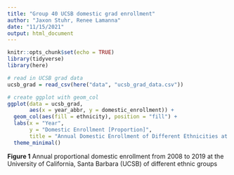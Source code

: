 ```yaml
---
title: "Group 40 UCSB domestic grad enrollment"
author: "Jaxon Stuhr, Renee Lamanna"
date: "11/15/2021"
output: html_document
---
```


```r
knitr::opts_chunk$set(echo = TRUE)
library(tidyverse)
library(here)
```

```r
# read in UCSB grad data
ucsb_grad = read_csv(here("data", "ucsb_grad_data.csv"))
```

```r
# create ggplot with geom_col
ggplot(data = ucsb_grad, 
       aes(x = year_abbr, y = domestic_enrollment)) +
  geom_col(aes(fill = ethnicity), position = "fill") + 
  labs(x = "Year", 
       y = "Domestic Enrollment [Proportion]",
       title = "Annual Domestic Enrollment of Different Ethnicities at UCSB") +
  theme_minimal()
```
**Figure 1** Annual proportional domestic enrollment from 2008 to 2019 at the University of California, Santa Barbara (UCSB) of different ethnic groups






